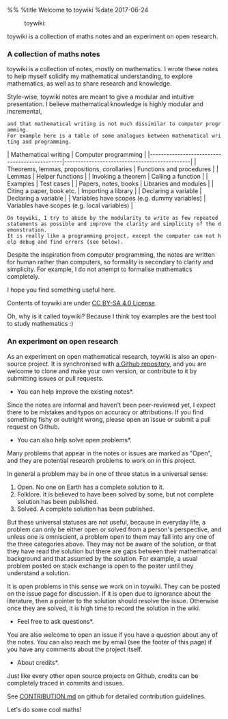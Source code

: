 %%<!-- -*- mode: text; -*- -->
%title Welcome to toywiki
%date 2017-06-24
:toywiki:

toywiki is a collection of maths notes and an experiment on open research.

=== A collection of maths notes ===
toywiki is a collection of notes, mostly on mathematics.
I wrote these notes to help myself solidify my mathematical understanding, to explore mathematics, as well as to share research and knowledge.

Style-wise, toywiki notes are meant to give a modular and intuitive presentation.
I believe mathematical knowledge is highly modular and incremental,
 and that mathematical writing is not much dissimilar to computer programming.
 For example here is a table of some analogues between mathematical writing and programming.
| Mathematical writing                         | Computer programming                         |
|----------------------------------------------|----------------------------------------------|
| Theorems, lemmas, propositions, corollaries  | Functions and procedures                     |
| Lemmas                                       | Helper functions                             |
| Invoking a theorem                           | Calling a function                           |
| Examples                                     | Test cases                                   |
| Papers, notes, books                         | Libraries and modules                        |
| Citing a paper, book etc.                    | Importing a library                          |
| Declaring a variable                         | Declaring a variable                         |
| Variables have scopes (e.g. dummy variables) | Variables have scopes (e.g. local variables) |
 On toywiki, I try to abide by the modularity to write as few repeated statements as possible and improve the clarity and simplicity of the demonstration.
 It is really like a programming project, except the computer can not help debug and find errors (see below).
 
Despite the inspiration from computer programming, the notes are written for human rather than computers, so formality is secondary to clarity and simplicity.
For example, I do not attempt to formalise mathematics completely.

I hope you find something useful here. 

Contents of toywiki are under [[https://creativecommons.org/licenses/by-sa/4.0/|CC BY-SA 4.0 License]].

Oh, why is it called toywiki? Because I think toy examples are the best tool to study mathematics :)

=== An experiment on open research ===
As an experiment on open mathematical research, toywiki is also an open-source project.
It is synchronised with [[https://github.com/ycpei/toywiki|a Github repository]],
and you are welcome to clone and make your own version, or contribute to it by submitting issues or pull requests.

*You can help improve the existing notes*. 
Since the notes are informal and haven't been peer-reviewed yet, I expect there to be mistakes and typos on accuracy or attributions.
If you find something fishy or outright wrong, please open an issue or submit a pull request on Github.

*You can also help solve open problems*.
Many problems that appear in the notes or issues are marked as "Open", and they are potential research problems to work on in this project.

In general a problem may be in one of three status in a universal sense:
# Open. No one on Earth has a complete solution to it.
# Folklore. It is believed to have been solved by some, but not complete solution has been published.
# Solved. A complete solution has been published.

But these universal statuses are not useful, because in everyday life, a problem can only be either open or solved from a person's perspective, and unless one is omniscient, a problem open to them may fall into any one of the three categories above. 
They may not be aware of the solution, or that they have read the solution but there are gaps between their mathematical background and that assumed by the solution.
For example, a usual problem posted on stack exchange is open to the poster until they understand a solution.

It is open problems in this sense we work on in toywiki.
They can be posted on the issue page for discussion.
If it is open due to ignorance about the literature, then a pointer to the solution should resolve the issue.
Otherwise once they are solved, it is high time to record the solution in the wiki.

*Feel free to ask questions*.
You are also welcome to open an issue if you have a question about any of the notes.
You can also reach me by email (see the footer of this page) if you have any comments about the project itself.

*About credits*.
Just like every other open source projects on Github, credits can be completely traced in commits and issues.

See [[https://github.com/ycpei/toywiki/blob/master/CONTRIBUTION.md|CONTRIBUTION.md]] on github for detailed contribution guidelines.

Let's do some cool maths!
